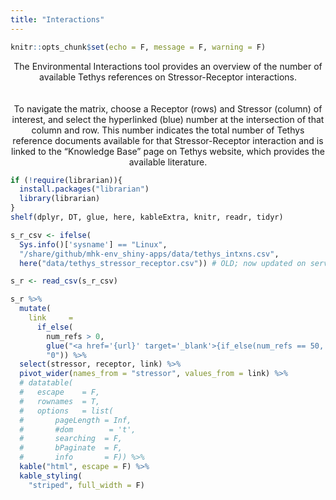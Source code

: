 ```yaml
---
title: "Interactions"
---
```


```r
knitr::opts_chunk$set(echo = F, message = F, warning = F)
```

<center>The Environmental Interactions tool provides an overview of the number of available Tethys references on Stressor-Receptor interactions.</center>
<br>
<br>
<center>To navigate the matrix, choose a Receptor (rows) and Stressor (column) of interest, and select the hyperlinked (blue) number at the intersection of that column and row. This number indicates the total number of Tethys reference documents available for that Stressor-Receptor interaction and is linked to the "Knowledge Base" page on Tethys website, which provides the available literature.</center>

```r
if (!require(librarian)){
  install.packages("librarian")
  library(librarian)
}
shelf(dplyr, DT, glue, here, kableExtra, knitr, readr, tidyr)

s_r_csv <- ifelse(
  Sys.info()['sysname'] == "Linux",
  "/share/github/mhk-env_shiny-apps/data/tethys_intxns.csv",
  here("data/tethys_stressor_receptor.csv")) # OLD; now updated on server within shiny repo

s_r <- read_csv(s_r_csv)

s_r %>% 
  mutate(
    link     = 
      if_else(
        num_refs > 0,
        glue("<a href='{url}' target='_blank'>{if_else(num_refs == 50, '50+', as.character(num_refs))}</a>"),
        "0")) %>% 
  select(stressor, receptor, link) %>% 
  pivot_wider(names_from = "stressor", values_from = link) %>% 
  # datatable(
  #   escape    = F,
  #   rownames  = T,
  #   options   = list(
  #       pageLength = Inf, 
  #       #dom        = 't',
  #       searching  = F, 
  #       bPaginate  = F, 
  #       info       = F)) %>% 
  kable("html", escape = F) %>%
  kable_styling(
    "striped", full_width = F)
```

